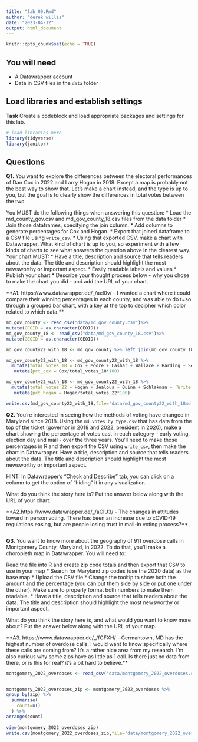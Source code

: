 ```yaml
---
title: "lab_09.Rmd"
author: "derek willis"
date: "2023-04-12"
output: html_document
---
```


```r
knitr::opts_chunk$set(echo = TRUE)
```

## You will need

* A Datawrapper account
* Data in CSV files in the `data` folder

## Load libraries and establish settings

**Task** Create a codeblock and load appropriate packages and settings for this lab.

```r
# load libraries here
library(tidyverse)
library(janitor)
```


## Questions

**Q1.** You want to explore the differences between the electoral performances of Dan Cox in 2022 and Larry Hogan in 2018. Except a map is probably not the best way to show that. Let's make a chart instead, and the type is up to you, but the goal is to clearly show the differences in total votes between the two.

You MUST do the following things when answering this question:
* Load the md_county_gov.csv and md_gov_county_18.csv files from the data folder
* Join those dataframes, specifying the join column. 
* Add columns to generate percentages for Cox and Hogan.
* Export that joined dataframe to a CSV file using `write_csv`.
* Using that exported CSV, make a chart with Datawrapper. What kind of chart is up to you, so experiment with a few kinds of charts to see what answers the question above in the clearest way. Your chart MUST:
  * Have a title, description and source that tells readers about the data. The title and description should highlight the most newsworthy or important aspect.
  * Easily readable labels and values
* Publish your chart
* Describe your thought process below - why you chose to make the chart you did - and add the URL of your chart.

**A1. https://www.datawrapper.de/_/ael0v/ - I wanted a chart where i could compare their winning percentages in each county, and was able to do t=so through a grouped bar chart, with a key at the top to decipher which color related to which data.** 

```r
md_gov_county <- read_csv("data/md_gov_county.csv")%>%
mutate(GEOID = as.character(GEOID)) 
md_gov_county_18 <- read_csv("data/md_gov_county_18.csv")%>%
mutate(GEOID = as.character(GEOID))

md_gov_county22_with_18 <- md_gov_county %>% left_join(md_gov_county_18, by="GEOID", "County") 

md_gov_county22_with_18 <- md_gov_county22_with_18 %>%
  mutate(total_votes_18 = Cox + Moore + Lashar + Wallace + Harding + Sefcik + `Write-ins.x`) %>%
   mutate(pct_cox = Cox/total_votes_18*100)

md_gov_county22_with_18 <- md_gov_county22_with_18 %>%
  mutate(total_votes_22 = Hogan + Jealous + Quinn + Schlakman + `Write-ins.y`) %>%
   mutate(pct_hogan = Hogan/total_votes_22*100)

write.csv(md_gov_county22_with_18,file='data/md_gov_county22_with_18md.csv')

```



**Q2.** You're interested in seeing how the methods of voting have changed in Maryland since 2018. Using the `md_votes_by_type.csv` that has data from the top of the ticket (governor in 2018 and 2022, president in 2020), make a chart showing the percentage of votes cast in each category - early voting, election day and mail - over the three years. You'll need to make those percentages in R and then export the CSV using `write_csv`, then make the chart in Datawrapper. Have a title, description and source that tells readers about the data. The title and description should highlight the most newsworthy or important aspect.

HINT: In Datawrapper's "Check and Describe" tab, you can click on a column to get the option of "hiding" it in any visualization.

What do you think the story here is? Put the answer below along with the URL of your chart.

**A2.https://www.datawrapper.de/_/aClU3/ - The changes in attitudes toward in person voting. There has been an increase due to cOVID-19 regulations easing, but are people losing trust in mail-in voting process?** 

```r
```


**Q3.** You want to know more about the geography of 911 overdose calls in Montgomery County, Maryland, in 2022. To do that, you'll make a choropleth map in Datawrapper. You will need to:

Read the file into R and create zip code totals and then export that CSV to use in your map
* Search for Maryland zip codes (use the 2020 data) as the base map
* Upload the CSV file
* Change the tooltip to show both the amount and the percentage (you can put them side by side or put one under the other). Make sure to properly format both numbers to make them readable.
* Have a title, description and source that tells readers about the data. The title and description should highlight the most newsworthy or important aspect.

What do you think the story here is, and what would you want to know more about? Put the answer below along with the URL of your map.

**A3. https://www.datawrapper.de/_/fGFXH/ - Germantown, MD has the highest number of overdose calls. I would want to know specifically where these calls are coming from? It's a rather nice area from my research. I'm also curious why some zips have as little as 1 call. Is there just no data from there, or is this for real? it's a bit hard to believe.** 

```r
montgomery_2022_overdoses <- read_csv("data/montgomery_2022_overdoses.csv") 


montgomery_2022_overdoses_zip <- montgomery_2022_overdoses %>%
group_by(zip) %>%
  summarise(
    count=n()
  ) %>%
arrange(count)
 
view(montgomery_2022_overdoses_zip)
write.csv(montgomery_2022_overdoses_zip,file='data/montgomery_2022_overdoses_zip.csv')

```
